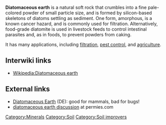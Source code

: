 '''Diatomaceous earth''' is a natural soft rock that crumbles into a fine pale-colored powder of small particle size, and is formed by silicon-based skeletons of diatoms settling as sediment. One form, amorphous, is a known cancer hazard, and is commonly used for filtration. Alternatively, food-grade diatomite is used in livestock feeds to control intestinal parasites and, as in foods, to prevent powders from caking.

It has many applications, including [[filtration]], [[pest control]], and [[agriculture]].

== Interwiki links ==

* [[Wikipedia:Diatomaceous earth]]

== External links ==

* [http://www.richsoil.com/diatomaceous-earth.jsp Diatomaceous Earth] (DE): good for mammals, bad for bugs! 
* [http://www.permies.com/permaculture-forums/2249_0/organic-practices/diatomaceous-earth diatomaceous earth discussion] at permies.com

{{stub}}

[[Category:Minerals]]
[[Category:Soil]]
[[Category:Soil improvers]]